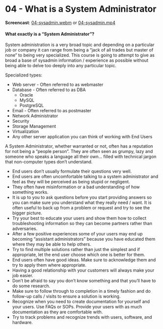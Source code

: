 # 04 - What is a System Administrator {#unit-04}


**Screencast**: 
[04-sysadmin.webm](https://www.cs.montana.edu/users/sdowdle/csci351/videos/04-sysadmin.webm) 
or 
[04-sysadmin.mp4](https://www.cs.montana.edu/users/sdowdle/csci351/videos/04-sysadmin.mp4)

#### What exactly is a "System Administrator"?

System administration is a very broad topic and depending on a particular job or company it can range from being a "jack of all trades but master of none" to being very specialized. This course is going to attempt to give as broad a base of sysadmin information / experience as possible without being able to delve too deeply into any particular topic.

Specialized types:

- Web server - Often referred to as webmaster
- Database - Often referred to as DBA
  - Oracle
  - MySQL
  - PostgreSQL
- Email - Often referred to as postmaster
- Network Administrator
- Security
- Storage Management
- Virtualization
- Any other server application you can think of working with End Users

A System Administrator, whether warranted or not, often has a reputation for not being a "people person". They are often seen as grumpy, lazy and someone who speaks a language all their own... filled with technical jargon that non-computer types don't understand.

- End users don't usually formulate their questions very well.
- End users are often uncomfortable talking to a system administrator and feel as they will be perceived as being stupid or negligent.
- They often have misinformation or a bad understanding of how something works.
- It is up to you to ask questions before you start providing answers so you can make sure you understand what they really need / want. It is often useful to back up from a problem or request and try to see the bigger picture.
- Try your best to educate your users and show them how to collect troubleshooting information so they can become partners rather than adversaries.
- After a few positive experiences some of your users may end up becoming "assistant administrators" because you have educated them where they may be able to help others.
- Try to find multiple solutions rather than just the simplest and if appropriate, let the end user choose which one is better for them.
- End users often have good ideas. Make sure to acknowledge them and try to apply them where appropriate.
- Having a good relationship with your customers will always make your job easier.
- Don't be afraid to say you don't know something and that you'll have to do some research.
- Make sure to follow through to completion in a timely fashion and do follow-up calls / visits to ensure a solution is working.
- Recognize when you need to create documentation for yourself and your users. Use FAQs or SOPs. Provide your users with as much documentation as they are comfortable with.
- Try to track problems and recognize trends with users, software, and hardware.



